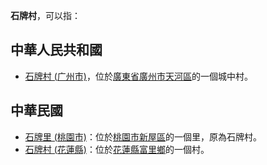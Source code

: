 '''石牌村'''，可以指：

==中華人民共和國==
* [[石牌村_(广州市)|石牌村 (广州市)]]，位於[[廣東省|廣東省]][[廣州市|廣州市]][[天河區|天河區]]的一個城中村。

==中華民國==
* [[石牌里_(桃園市)|石牌里 (桃園市)]]：位於[[桃園市|桃園市]][[新屋區|新屋區]]的一個里，原為石牌村。
* [[石牌村_(花蓮縣)|石牌村 (花蓮縣)]]：位於[[花蓮縣|花蓮縣]][[富里鄉|富里鄉]]的一個村。

{{消歧義|N|Cat=三字村名消歧义}}